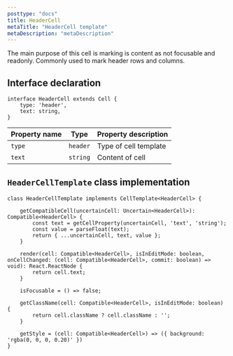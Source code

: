 ```yaml
---
posttype: "docs"
title: HeaderCell
metaTitle: "HeaderCell template"
metaDescription: "metaDescription"
---
```


The main purpose of this cell is marking is content as not focusable and readonly. Commonly used to mark header rows 
and columns.

## Interface declaration 

```tsx
interface HeaderCell extends Cell {
    type: 'header',
    text: string,
}
```

| Property name     | Type              | Property description | 
| ------------      | -------------     | -------------------- |
| `type`            | `header`          | Type of cell template | 
| `text`            | `string`          | Content of cell | 

## `HeaderCellTemplate` class implementation

```tsx
class HeaderCellTemplate implements CellTemplate<HeaderCell> {

    getCompatibleCell(uncertainCell: Uncertain<HeaderCell>): Compatible<HeaderCell> {
        const text = getCellProperty(uncertainCell, 'text', 'string');
        const value = parseFloat(text);
        return { ...uncertainCell, text, value };
    }

    render(cell: Compatible<HeaderCell>, isInEditMode: boolean, onCellChanged: (cell: Compatible<HeaderCell>, commit: boolean) => void): React.ReactNode {
        return cell.text;
    }

    isFocusable = () => false;

    getClassName(cell: Compatible<HeaderCell>, isInEditMode: boolean) {
        return cell.className ? cell.className : '';
    }

    getStyle = (cell: Compatible<HeaderCell>) => ({ background: 'rgba(0, 0, 0, 0.20)' })
}

```